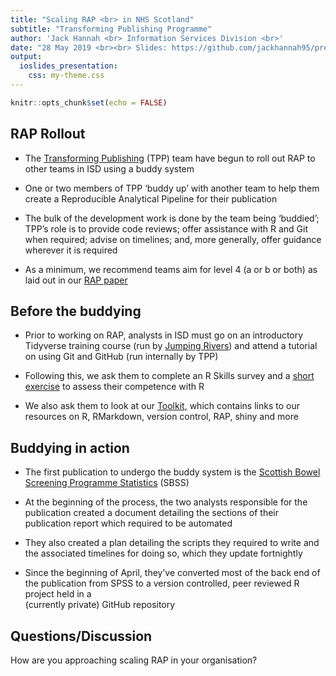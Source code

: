```yaml
---
title: "Scaling RAP <br> in NHS Scotland"
subtitle: "Transforming Publishing Programme"
author: 'Jack Hannah <br> Information Services Division <br>'
date: "28 May 2019 <br><br> Slides: https://github.com/jackhannah95/presentations/tree/main/2019-05-28_scaling-rap"
output:
  ioslides_presentation:
    css: my-theme.css
---
```


```r
knitr::opts_chunk$set(echo = FALSE)
```

## RAP Rollout

- The [Transforming Publishing](https://www.isdscotland.org/Products-and-Services/Transforming-Publishing-Programme/) (TPP) team have begun to roll out RAP to other 
teams in ISD using a buddy system

- One or two members of TPP 'buddy up' with another team to help them create a 
Reproducible Analytical Pipeline for their publication

- The bulk of the development work is done by the team being 'buddied'; TPP's 
role is to provide code reviews; offer assistance with R and Git when required; 
advise on timelines; and, more generally, offer guidance wherever it is required

- As a minimum, we recommend teams aim for level 4 (a or b or both) as 
laid out in our [RAP paper](https://www.isdscotland.org/About-ISD/Methodologies/_docs/Reproducible_Analytical_Pipelines_paper_v1.4.pdf)


## Before the buddying

- Prior to working on RAP, analysts in ISD must go on an introductory Tidyverse 
training course (run by [Jumping Rivers](https://www.jumpingrivers.com/)) and 
attend a tutorial on using Git and GitHub (run internally by TPP)

- Following this, we ask them to complete an R Skills survey and a [short exercise](https://github.com/NHS-NSS-transforming-publications/R-exercise) 
to assess their competence with R

- We also ask them to look at our [Toolkit](https://github.com/NHS-NSS-transforming-publications/Toolkit), which 
contains links to our  resources on R, RMarkdown, version control, RAP, shiny 
and more


## Buddying in action

- The first publication to undergo the buddy system is the [Scottish Bowel Screening Programme Statistics](https://www.isdscotland.org/Health-Topics/Cancer/Publications/2018-08-07/2018-08-07-Bowel-Screening-Publication-Report.pdf?8727663756) (SBSS)

- At the beginning of the process, the two analysts responsible for the 
publication created a document detailing the sections of their publication 
report which required to be automated

- They also created a plan detailing the scripts they required to write and the 
associated timelines for doing so, which they update fortnightly

- Since the beginning of April, they've converted most of the back end of the 
publication from SPSS to a version controlled, peer reviewed R project held in a  
(currently private) GitHub repository


## Questions/Discussion

How are you approaching scaling RAP in your organisation?